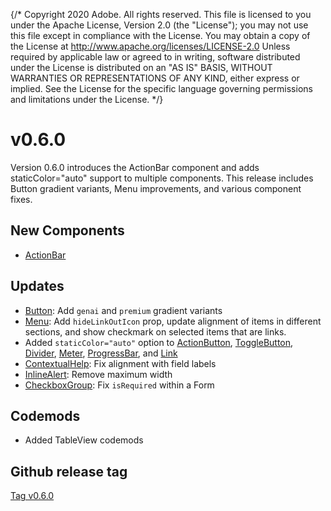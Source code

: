 {/* Copyright 2020 Adobe. All rights reserved.
This file is licensed to you under the Apache License, Version 2.0 (the "License");
you may not use this file except in compliance with the License. You may obtain a copy
of the License at http://www.apache.org/licenses/LICENSE-2.0
Unless required by applicable law or agreed to in writing, software distributed under
the License is distributed on an "AS IS" BASIS, WITHOUT WARRANTIES OR REPRESENTATIONS
OF ANY KIND, either express or implied. See the License for the specific language
governing permissions and limitations under the License. */}




# v0.6.0
<Time date={date} />

Version 0.6.0 introduces the ActionBar component and adds staticColor="auto" support to multiple components. This release includes Button gradient variants, Menu improvements, and various component fixes.

## New Components

* [ActionBar](../ActionBar.html)

## Updates

* [Button](../Button.html): Add `genai` and `premium` gradient variants
* [Menu](../Menu.html): Add `hideLinkOutIcon` prop, update alignment of items in different sections, and show checkmark on selected items that are links.
* Added `staticColor="auto"` option to [ActionButton](../ActionButton.html), [ToggleButton](../ToggleButton.html), [Divider](../Divider.html), [Meter](../Meter.html), [ProgressBar](../ProgressBar.html), and [Link](../Link.html)
* [ContextualHelp](../ContextualHelp.html): Fix alignment with field labels
* [InlineAlert](../InlineAlert.html): Remove maximum width
* [CheckboxGroup](../CheckboxGroup.html): Fix `isRequired` within a Form

## Codemods

* Added TableView codemods

## Github release tag

[Tag v0.6.0](https://github.com/adobe/react-spectrum/releases/tag/%40react-spectrum%2Fs2%400.6.0)

